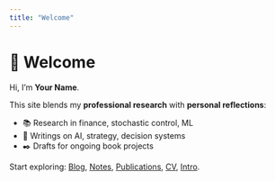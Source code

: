 ```yaml
---
title: "Welcome"
---
```


# 👋 Welcome

Hi, I’m **Your Name**.  

This site blends my **professional research** with **personal reflections**:

- 📚 Research in finance, stochastic control, ML  
- 📝 Writings on AI, strategy, decision systems  
- ✒️ Drafts for ongoing book projects  

Start exploring: [Blog](./_posts/), [Notes](./_notes/), [Publications](./pubs.qmd), [CV](./cv.qmd), [Intro](./introduction.qmd). 
